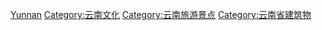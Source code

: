 [[Category:中国各省博物馆|Yunnan]]
[[Category:云南文化|Category:云南文化]]
[[Category:云南旅游景点|Category:云南旅游景点]]
[[Category:云南省建筑物|Category:云南省建筑物]]